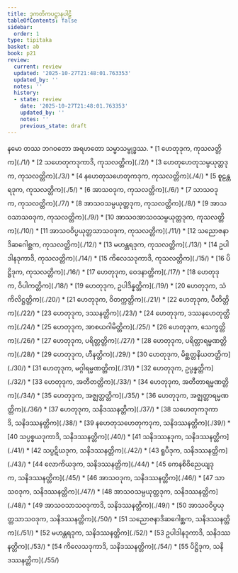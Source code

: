 ```yaml
---
title: ဒုကတိကပဋ္ဌာနပါဠိ
tableOfContents: false
sidebar:
  order: 1
type: tipitaka
basket: ab
book: p21
review:
  current: review
  updated: '2025-10-27T21:48:01.763353'
  updated_by: ''
  notes: ''
  history:
  - state: review
    date: '2025-10-27T21:48:01.763353'
    updated_by: ''
    notes: ''
    previous_state: draft
---
```


<ReviewStatus review={frontmatter.review} showDetails={true} />

<HypothesisAnnotation frontmatter={frontmatter} />

<Paragraph number="1" type="center" book="p21">
နမော တဿ ဘဂဝတော အရဟတော သမ္မာသမ္ဗုဒ္ဓဿ.

</Paragraph>

<TableOfContents book="p21">
* [1 ဟေတုဒုက, ကုသလတ္တိက](./1/)
* [2 သဟေတုကဒုကာဒိ, ကုသလတ္တိက](./2/)
* [3 ဟေတုဟေတုသမ္ပယုတ္တဒုက, ကုသလတ္တိက](./3/)
* [4 နဟေတုသဟေတုကဒုက, ကုသလတ္တိက](./4/)
* [5 စူဠန္တရဒုက, ကုသလတ္တိက](./5/)
* [6 အာသဝဒုက, ကုသလတ္တိက](./6/)
* [7 သာသဝဒုက, ကုသလတ္တိက](./7/)
* [8 အာသဝသမ္ပယုတ္တဒုက, ကုသလတ္တိက](./8/)
* [9 အာသဝသာသဝဒုက, ကုသလတ္တိက](./9/)
* [10 အာသဝအာသဝသမ္ပယုတ္တဒုက, ကုသလတ္တိက](./10/)
* [11 အာသဝဝိပ္ပယုတ္တသာသဝဒုက, ကုသလတ္တိက](./11/)
* [12 သညောဇနာဒိဆဂေါစ္ဆက, ကုသလတ္တိက](./12/)
* [13 မဟန္တရဒုက, ကုသလတ္တိက](./13/)
* [14 ဥပါဒါနဒုကာဒိ, ကုသလတ္တိက](./14/)
* [15 ကိလေသဒုကာဒိ, ကုသလတ္တိက](./15/)
* [16 ပိဋ္ဌိဒုက, ကုသလတ္တိက](./16/)
* [17 ဟေတုဒုက, ဝေဒနာတ္တိက](./17/)
* [18 ဟေတုဒုက, ဝိပါကတ္တိက](./18/)
* [19 ဟေတုဒုက, ဥပါဒိန္နတ္တိက](./19/)
* [20 ဟေတုဒုက, သံကိလိဋ္ဌတ္တိက](./20/)
* [21 ဟေတုဒုက, ဝိတက္ကတ္တိက](./21/)
* [22 ဟေတုဒုက, ပီတိတ္တိက](./22/)
* [23 ဟေတုဒုက, ဒဿနတ္တိက](./23/)
* [24 ဟေတုဒုက, ဒဿနဟေတုတ္တိက](./24/)
* [25 ဟေတုဒုက, အာစယဂါမိတ္တိက](./25/)
* [26 ဟေတုဒုက, သေက္ခတ္တိက](./26/)
* [27 ဟေတုဒုက, ပရိတ္တတ္တိက](./27/)
* [28 ဟေတုဒုက, ပရိတ္တာရမ္မဏတ္တိက](./28/)
* [29 ဟေတုဒုက, ဟီနတ္တိက](./29/)
* [30 ဟေတုဒုက, မိစ္ဆတ္တနိယတတ္တိက](./30/)
* [31 ဟေတုဒုက, မဂ္ဂါရမ္မဏတ္တိက](./31/)
* [32 ဟေတုဒုက, ဥပ္ပန္နတ္တိက](./32/)
* [33 ဟေတုဒုက, အတီတတ္တိက](./33/)
* [34 ဟေတုဒုက, အတီတာရမ္မဏတ္တိက](./34/)
* [35 ဟေတုဒုက, အဇ္ဈတ္တတ္တိက](./35/)
* [36 ဟေတုဒုက, အဇ္ဈတ္တာရမ္မဏတ္တိက](./36/)
* [37 ဟေတုဒုက, သနိဒဿနတ္တိက](./37/)
* [38 သဟေတုကဒုကာဒိ, သနိဒဿနတ္တိက](./38/)
* [39 နဟေတုသဟေတုကဒုက, သနိဒဿနတ္တိက](./39/)
* [40 သပ္ပစ္စယဒုကာဒိ, သနိဒဿနတ္တိက](./40/)
* [41 သနိဒဿနဒုက, သနိဒဿနတ္တိက](./41/)
* [42 သပ္ပဋိဃဒုက, သနိဒဿနတ္တိက](./42/)
* [43 ရူပီဒုက, သနိဒဿနတ္တိက](./43/)
* [44 လောကိယဒုက, သနိဒဿနတ္တိက](./44/)
* [45 ကေနစိဝိညေယျဒုက, သနိဒဿနတ္တိက](./45/)
* [46 အာသဝဒုက, သနိဒဿနတ္တိက](./46/)
* [47 သာသဝဒုက, သနိဒဿနတ္တိက](./47/)
* [48 အာသဝသမ္ပယုတ္တဒုက, သနိဒဿနတ္တိက](./48/)
* [49 အာသဝသာသဝဒုကာဒိ, သနိဒဿနတ္တိက](./49/)
* [50 အာသဝဝိပ္ပယုတ္တသာသဝဒုက, သနိဒဿနတ္တိက](./50/)
* [51 သညောဇနာဒိဆဂေါစ္ဆက, သနိဒဿနတ္တိက](./51/)
* [52 မဟန္တရဒုက, သနိဒဿနတ္တိက](./52/)
* [53 ဥပါဒါနဒုကာဒိ, သနိဒဿနတ္တိက](./53/)
* [54 ကိလေသဒုကာဒိ, သနိဒဿနတ္တိက](./54/)
* [55 ပိဋ္ဌိဒုက, သနိဒဿနတ္တိက](./55/)
</TableOfContents>